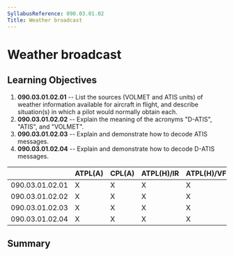 ```yaml
---
SyllabusReference: 090.03.01.02
Title: Weather broadcast
---
```


# Weather broadcast

## Learning Objectives

1.  **090.03.01.02.01** -- List the sources (VOLMET and ATIS units) of weather
    information available for aircraft in flight, and describe situation(s) in
    which a pilot would normally obtain each.
2.  **090.03.01.02.02** -- Explain the meaning of the acronyms "D-ATIS", "ATIS",
    and "VOLMET".
3.  **090.03.01.02.03** -- Explain and demonstrate how to decode ATIS messages.
4.  **090.03.01.02.04** -- Explain and demonstrate how to decode D-ATIS
    messages.

|                 | ATPL(A) | CPL(A) | ATPL(H)/IR | ATPL(H)/VFR | CPL(H) | IR  | CBIR(A) |
| --------------- | ------- | ------ | ---------- | ----------- | ------ | --- | ------- |
| 090.03.01.02.01 | X       | X      | X          | X           | X      | X   | X       |
| 090.03.01.02.02 | X       | X      | X          | X           | X      | X   | X       |
| 090.03.01.02.03 | X       | X      | X          | X           | X      | X   | X       |
| 090.03.01.02.04 | X       | X      | X          | X           | X      | X   | X       |

## Summary

